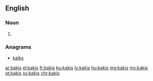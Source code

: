 {{also|kaķis}}
==English==

===Noun===
{{head|en|plural}}

# {{plural of|kaki|lang=en}}

===Anagrams===
* [[kaiks#English|kaiks]]

[[ar:kakis]]
[[el:kakis]]
[[fr:kakis]]
[[ku:kakis]]
[[lv:kakis]]
[[hu:kakis]]
[[mg:kakis]]
[[my:kakis]]
[[pt:kakis]]
[[sv:kakis]]
[[chr:kakis]]